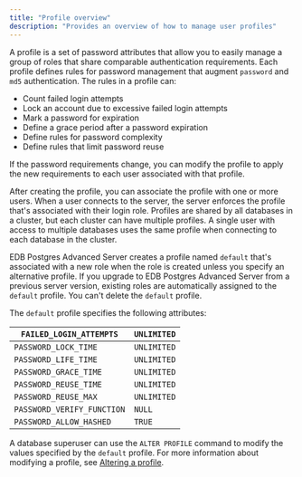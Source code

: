 ```yaml
---
title: "Profile overview"
description: "Provides an overview of how to manage user profiles"
---
```


A profile is a set of password attributes that allow you to easily manage a group of roles that share comparable authentication requirements. Each profile defines rules for password management that augment `password` and `md5` authentication. The rules in a profile can:

-   Count failed login attempts
-   Lock an account due to excessive failed login attempts
-   Mark a password for expiration
-   Define a grace period after a password expiration
-   Define rules for password complexity
-   Define rules that limit password reuse

If the password requirements change, you can modify the profile to apply the new requirements to each user associated with that profile.

After creating the profile, you can associate the profile with one or more users. When a user connects to the server, the server enforces the profile that's associated with their login role. Profiles are shared by all databases in a cluster, but each cluster can have multiple profiles. A single user with access to multiple databases uses the same profile when connecting to each database in the cluster.

EDB Postgres Advanced Server creates a profile named `default` that's associated with a new role when the role is created unless you specify an alternative profile. If you upgrade to EDB Postgres Advanced Server from a previous server version, existing roles are automatically assigned to the `default` profile. You can't delete the `default` profile.

The `default` profile specifies the following attributes:

| `FAILED_LOGIN_ATTEMPTS`    | `UNLIMITED` | 
| -------------------------- | ----------- | 
| `PASSWORD_LOCK_TIME`       | `UNLIMITED` | 
| `PASSWORD_LIFE_TIME`       | `UNLIMITED` | 
| `PASSWORD_GRACE_TIME`      | `UNLIMITED` | 
| `PASSWORD_REUSE_TIME`      | `UNLIMITED` | 
| `PASSWORD_REUSE_MAX`       | `UNLIMITED` | 
| `PASSWORD_VERIFY_FUNCTION` | `NULL`      | 
| `PASSWORD_ALLOW_HASHED`    | `TRUE`      | 

A database superuser can use the `ALTER PROFILE` command to modify the values specified by the `default` profile. For more information about modifying a profile, see [Altering a profile](02_altering_a_profile/#altering_a_profile).
